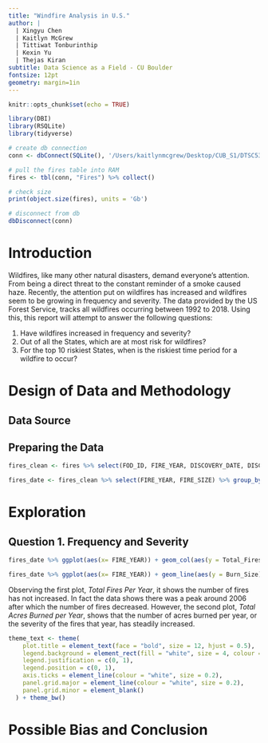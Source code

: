```yaml
---
title: "Windfire Analysis in U.S."
author: |
  | Xingyu Chen
  | Kaitlyn McGrew
  | Tittiwat Tonburinthip
  | Kexin Yu
  | Thejas Kiran
subtitle: Data Science as a Field - CU Boulder
fontsize: 12pt
geometry: margin=1in
---
```


```r
knitr::opts_chunk$set(echo = TRUE)
```

```r
library(DBI)
library(RSQLite)
library(tidyverse)

```

```r
# create db connection
conn <- dbConnect(SQLite(), '/Users/kaitlynmcgrew/Desktop/CUB_S1/DTSC5301/Data Science as a Field/wildfire/RDS-2013-0009/Data/FPA_FOD_20210617.sqlite')

# pull the fires table into RAM
fires <- tbl(conn, "Fires") %>% collect()

# check size
print(object.size(fires), units = 'Gb')

# disconnect from db
dbDisconnect(conn)

```

\newpage  
\tableofcontents  
\listoffigures  
\newpage




Introduction
==================

Wildfires, like many other natural disasters, demand everyone's attention. From being a direct threat to the constant reminder of a smoke caused haze. Recently, the attention put on wildfires has increased and wildfires seem to be growing in frequency and severity. The data provided by the US Forest Service, tracks all wildfires occurring between 1992 to 2018. Using this, this report will attempt to answer the following questions:

1. Have wildfires increased in frequency and severity?
2. Out of all the States, which are at most risk for wildfires?
3. For the top 10 riskiest States, when is the riskiest time period for a wildfire to occur?




\newpage 

Design of Data and Methodology  
====================================

Data Source
------------------------------------------


Preparing the Data 
------------------------------------------
```r
fires_clean <- fires %>% select(FOD_ID, FIRE_YEAR, DISCOVERY_DATE, DISCOVERY_DOY, NWCG_CAUSE_CLASSIFICATION, NWCG_GENERAL_CAUSE, CONT_DATE, CONT_DOY, FIRE_SIZE, FIRE_SIZE_CLASS, STATE, COUNTY) %>% drop_na(STATE, FIRE_YEAR, FIRE_SIZE) %>% mutate_at(vars(DISCOVERY_DATE, CONT_DATE),  as.Date, format = "%m/%d/%Y")
```

```r

fires_date <- fires_clean %>% select(FIRE_YEAR, FIRE_SIZE) %>% group_by(FIRE_YEAR) %>% summarise(Total_Fires = n(), Burn_Size = sum(FIRE_SIZE))

```

\newpage

Exploration 
====================================

Question 1. Frequency and Severity 
------------------------------------------

```r

fires_date %>% ggplot(aes(x= FIRE_YEAR)) + geom_col(aes(y = Total_Fires), fill = "darkred") + stat_smooth(aes(method = "lm", y = Total_Fires), color = "darkblue", fill = "royalblue") +  scale_x_continuous(name = " Year", breaks = round(seq(min(fires_date$FIRE_YEAR), max(fires_date$FIRE_YEAR), by = 2),1)) +scale_y_continuous(name = "# of Fires", labels = scales::comma)  + theme_text + ggtitle("Total Fires per Year")

fires_date %>% ggplot(aes(x= FIRE_YEAR)) + geom_line(aes(y = Burn_Size),size = 1, color = "darkred") + stat_smooth(aes(method = "lm", y = Burn_Size), fill = "royalblue", color = "darkblue") +  scale_x_continuous(name = " Year", breaks = round(seq(min(fires_date$FIRE_YEAR), max(fires_date$FIRE_YEAR), by = 2),1)) +scale_y_continuous(name = "Acres", labels = scales::comma)  + theme_text + ggtitle("Total Acres Burned per Year")
```
  
Observing the first plot, *Total Fires Per Year*, it shows the number of fires has not increased. In fact the data shows there was a peak around 2006 after which the number of fires decreased. However, the second plot, *Total Acres Burned per Year*, shows that the number of acres burned per year, or the severity of the fires that year, has steadily increased.

```r
theme_text <- theme(
    plot.title = element_text(face = "bold", size = 12, hjust = 0.5),
    legend.background = element_rect(fill = "white", size = 4, colour = "white"),
    legend.justification = c(0, 1),
    legend.position = c(0, 1),
    axis.ticks = element_line(colour = "white", size = 0.2),
    panel.grid.major = element_line(colour = "white", size = 0.2),
    panel.grid.minor = element_blank()
  ) + theme_bw()

```


Possible Bias and Conclusion
====================================

